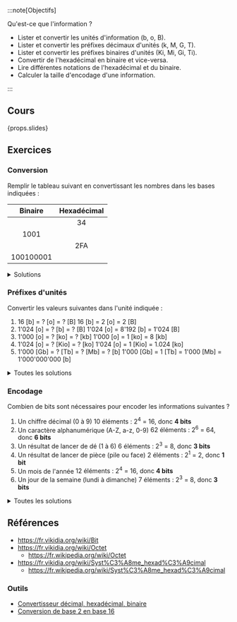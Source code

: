 :::note[Objectifs]

Qu'est-ce que l'information ?

- Lister et convertir les unités d'information (b, o, B).
- Lister et convertir les préfixes décimaux d'unités (k, M, G, T).
- Lister et convertir les préfixes binaires d'unités (Ki, Mi, Gi, Ti).
- Convertir de l'hexadécimal en binaire et vice-versa.
- Lire différentes notations de l'hexadécimal et du binaire.
- Calculer la taille d'encodage d'une information.

:::

## Cours

{props.slides}

## Exercices

### Conversion

Remplir le tableau suivant en convertissant les nombres dans les bases indiquées :

|  Binaire  | Hexadécimal |
| :-------: | :---------: |
|           |     34      |
|   1001    |             |
|           |     2FA     |
| 100100001 |             |

<details>
<summary>Solutions</summary>

|     Binaire     | Hexadécimal |
| :-------------: | :---------: |
|     11 0100     |   **34**    |
|    **1001**     |      9      |
|   1011111010    |   **2FA**   |
| **_100100001_** |     121     |

</details>

### Préfixes d'unités

Convertir les valeurs suivantes dans l'unité indiquée :

1. 16 [b] = ? [o] = ? [B]
   <Check>16 [b] = 2 [o] = 2 [B]</Check>
2. 1'024 [o] = ? [b] = ? [B]
   <Check>1'024 [o] = 8'192 [b] = 1'024 [B]</Check>
3. 1'000 [o] = ? [ko] = ? [kb]
   <Check>1'000 [o] = 1 [ko] = 8 [kb]</Check>
4. 1'024 [o] = ? [Kio] = ? [ko]
   <Check>1'024 [o] = 1 [Kio] = 1.024 [ko]</Check>
5. 1'000 [Gb] = ? [Tb] = ? [Mb] = ? [b]
   <Check>1'000 [Gb] = 1 [Tb] = 1'000 [Mb] = 1'000'000'000 [b]</Check>

<details>
<summary>Toutes les solutions</summary>

1. 16 [b] = 2 [o] = 2 [B]
2. 1'024 [o] = 8'192 [b] = 1'024 [B]
3. 1'000 [o] = 1 [ko] = 8 [kb]
4. 1'024 [o] = 1 [Kio] = 1.024 [ko]
5. 1'000 [Gb] = 1 [Tb] = 1'000'000 [Mb] = 1'000'000'000 [b]

</details>

### Encodage

Combien de bits sont nécessaires pour encoder les informations suivantes ?

1. Un chiffre décimal (0 à 9)
   <Check>
     10 éléments : 2<sup>4</sup> = 16, donc **4 bits**
   </Check>
2. Un caractère alphanumérique (A-Z, a-z, 0-9)
   <Check>
     62 éléments : 2<sup>6</sup> = 64, donc **6 bits**
   </Check>
3. Un résultat de lancer de dé (1 à 6)
   <Check>
     6 éléments : 2<sup>3</sup> = 8, donc **3 bits**
   </Check>
4. Un résultat de lancer de pièce (pile ou face)
   <Check>
     2 éléments : 2<sup>1</sup> = 2, donc **1 bit**
   </Check>
5. Un mois de l'année
   <Check>
     12 éléments : 2<sup>4</sup> = 16, donc **4 bits**
   </Check>
6. Un jour de la semaine (lundi à dimanche)
   <Check>
     7 éléments : 2<sup>3</sup> = 8, donc **3 bits**
   </Check>

<details>
<summary>Toutes les solutions</summary>

1. 10 éléments : 2<sup>4</sup> = 16, donc **4 bits**
2. 62 éléments : 2<sup>6</sup> = 64, donc **6 bits**
3. 6 éléments : 2<sup>3</sup> = 8, donc **3 bits**
4. 2 éléments : 2<sup>1</sup> = 2, donc **1 bit**
5. 12 éléments : 2<sup>4</sup> = 16, donc **4 bits**
6. 7 éléments : 2<sup>3</sup> = 8, donc **3 bits**

</details>

## Références

- https://fr.vikidia.org/wiki/Bit
- https://fr.vikidia.org/wiki/Octet
  - https://fr.wikipedia.org/wiki/Octet
- https://fr.vikidia.org/wiki/Syst%C3%A8me_hexad%C3%A9cimal
  - https://fr.wikipedia.org/wiki/Syst%C3%A8me_hexad%C3%A9cimal

### Outils

- [Convertisseur décimal, hexadécimal, binaire](https://sebastienguillon.com/test/javascript/convertisseur.html)
- [Conversion de base 2 en base 16](https://fr.wikihow.com/convertir-du-binaire-en-hexad%C3%A9cimal)
